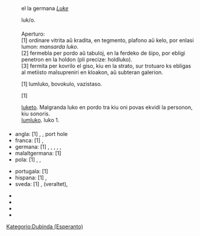 =={{Lingvo|eo}}==
{{8}}
==={{Vortospeco|substantivo|eo}}===

{{Deklinacio-eo}}

{{Deveno}}
:el la germana ''[[Luke]]''

{{Vorterseparo}}
:luk/o.

===={{Signifoj}}====
:Aperturo:
:[1] ordinare vitrita aŭ kradita, en tegmento, plafono aŭ kelo, por enlasi lumon: ''mansarda luko''.
:[2] fermebla per pordo aŭ tabuloj, en la ferdeko de ŝipo, por ebligi penetron en la holdon (pli precize: holdluko).
:[3] fermita per kovrilo el giso, kiu en la strato, sur trotuaro ks ebligas al metiisto malsupreniri en kloakon, aŭ subteran galerion.

{{Sinonimoj}}
:[1] lumluko, bovokulo, vazistaso.

{{Derivaĵoj}}
:[1]

{{Derivaĵoj}}
:[[luketo]]. Malgranda luko en pordo tra kiu oni povas ekvidi la personon, kiu sonoris.
:[[lumluko]]. luko 1.

===={{Tradukoj}}====
{{trad-eko}}
*angla: [1] {{t|en|bull's eye}}, {{t|en|porthole}}, port hole
*franca: [1] {{t|fr|lucarne}} {{g|f}}, {{t|fr|sabord}} {{g|m}}
*germana: [1] {{t|de|Bullauge}} {{g|n}}, {{t|de|Dachfenster}}, {{t|de|Deckenfenster}}, {{t|de|Mansardenfenster}}, {{t|de|Luke}}, {{t|de|Dachluke}}
*malaltgermana: [1] {{t|nds|Bulloog}}
*pola: [1] {{t|pl|bulaj}} {{g|m}}, {{t|pl|iluminator}} {{g|m}}, {{t|pl|świetlik}} {{g|m}}
{{trad-mezo}}
*portugala: [1] {{t|pt|vigia}} {{g|f}}
*hispana: [1] {{t|es|ojo de buey}}, {{t|es|escudilla}}
*sveda: [1] {{t|sv|ventil}}, {{t|sv|oxöga}} (veraltet), {{t|sv|fönsterventil}} {{g|u}}

{{trad-fino}}

{{Referencoj}}
{{vikipedio|luko}}
* {{ref-ReVo|luko}}
* {{ref-PIV}}
* {{ref-Tato|eo}}
* {{ref-Simpla Vortaro|luko}}

{{Fontoj}}

{{Similaĵoj}}
:

[[Kategorio:Dubinda (Esperanto)]]
